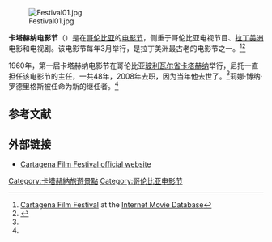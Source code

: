 [[Image:Festival01.jpg|right]]

'''卡塔赫纳电影节'''（{{lang-en|'''Cartagena Film Festival'''}}）是在[[哥伦比亚|哥伦比亚]]的[[电影节|电影节]]，侧重于哥伦比亚电视节目、[[拉丁美洲|拉丁美洲]]电影和电视剧。该电影节每年3月举行，是拉丁美洲最古老的电影节之一。<ref>[http://www.imdb.com/Sections/Awards/Cartagena_Film_Festival/ Cartagena Film Festival] {{Wayback|url=http://www.imdb.com/Sections/Awards/Cartagena_Film_Festival/ |date=20090428054504 }} at the [[Internet_Movie_Database|Internet Movie Database]]</ref><ref name=variety>{{cite news|first=Anna Marie|last=de la Fuente|title=Cartagena Festival's Nieto dies at 92, Director of oldest film festival in Latin America|url=http://www.variety.com/article/VR1117996747.html?categoryId=25&cs=1|work=[[Variety_Magazine|Variety Magazine]]|publisher=|date=2008-12-03|accessdate=2008-12-07|archive-date=2008-12-28|archive-url=https://web.archive.org/web/20081228083509/http://www.variety.com/article/VR1117996747.html?categoryId=25&cs=1|dead-url=no}}</ref> 

1960年，第一届卡塔赫纳电影节在哥伦比亚[[玻利瓦尔省|玻利瓦尔省]][[卡塔赫纳_(哥伦比亚)|卡塔赫纳]]举行，尼托一直担任该电影节的主任，一共48年，2008年去职，因为当年他去世了。<ref name=variety/>莉娜·博纳·罗德里格斯被任命为新的继任者。<ref name=variety/>

==参考文献==
{{reflist}}

==外部链接==
* {{es icon}} [https://web.archive.org/web/20070202005229/http://www.festicinecartagena.com/ Cartagena Film Festival official website]

{{Film festivals}}

[[Category:卡塔赫納旅遊景點|Category:卡塔赫納旅遊景點]]
[[Category:哥伦比亚电影节|Category:哥伦比亚电影节]]